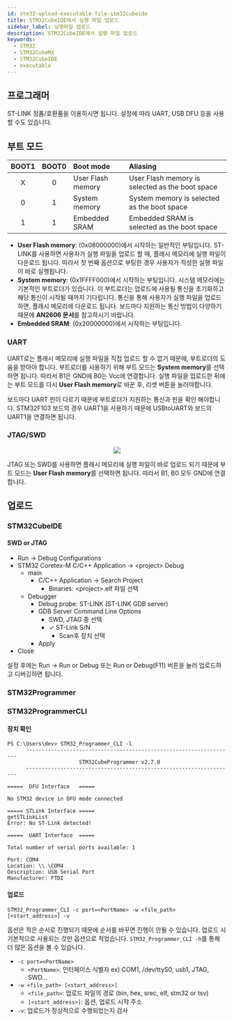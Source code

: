 ```yaml
---
id: stm32-upload-executable-file-stm32cubeide
title: STM32CubeIDE에서 실행 파일 업로드
sidebar_label: 실행파일 업로드
description: STM32CubeIDE에서 실행 파일 업로드
keywords:
  - STM32
  - STM32CubeMX
  - STM32CubeIDE
  - executable
---
```



## 프로그래머

ST-LINK 정품/호환품을 이용하시면 됩니다. 설정에 따라 UART, USB DFU 등을 사용할 수도 있습니다.

## 부트 모드

| BOOT1 | BOOT0 | Boot mode         | Aliasing                                        |
| :---: | :---: | :---------------- | :---------------------------------------------- |
|   X   |   0   | User Flash memory | User Flash memory is selected as the boot space |
|   0   |   1   | System memory     | System memory is selected as the boot space     |
|   1   |   1   | Embedded SRAM     | Embedded SRAM is selected as the boot space     |

- **User Flash memory**: (0x08000000)에서 시작하는 일반적인 부팅입니다. ST-LINK를 사용하면 사용자가 실행 파일을 업로드 할 때, 플래시 메모리에 실행 파일이 다운로드 됩니다. 따라서 첫 번째 옵션으로 부팅한 경우 사용자가 작성한 실행 파일이 바로 실행됩니다.
- **System memory**: (0x1FFFF000)에서 시작하는 부팅입니다. 시스템 메모리에는 기본적인 부트로더가 있습니다. 이 부트로더는 업로드에 사용될 통신을 초기화하고 해당 통신이 시작될 때까지 기다립니다. 통신을 통해 사용자가 실행 파일을 업로드하면, 플래시 메모리에 다운로드 됩니다. 보드마다 지원하는 통신 방법이 다양하기 때문에 **AN2606 문서**를 참고하시기 바랍니다.
- **Embedded SRAM**: (0x20000000)에서 시작하는 부팅입니다.

### UART

UART로는 플래시 메모리에 실행 파일을 직접 업로드 할 수 없기 때문에, 부트로더의 도움을 받아야 합니다. 부트로더를 사용하기 위해 부트 모드는 **System memory**를 선택하면 됩니다. 따라서 B1은 GND에 B0는 Vcc에 연결합니다. 실행 파일을 업로드한 뒤에는 부트 모드를 다시 **User Flash memory**로 바꾼 후, 리셋 버튼을 눌러야합니다.

보드마다 UART 핀이 다르기 때문에 부트로더가 지원하는 통신과 핀을 확인 해야합니다. STM32F103 보드의 경우 UART1을 사용하기 때문에 USBtoUART와 보드의 UART1을 연결하면 됩니다.

### JTAG/SWD

<center>
	<img src={useBaseUrl('img/mcu/stm32/stm32-jtag-swd-pinout.jpg')} />
</center>

JTAG 또는 SWD를 사용하면 플래시 메모리에 실행 파일이 바로 업로드 되기 때문에 부트 모드는 **User Flash memory**를 선택하면 됩니다. 따라서 B1, B0 모두 GND에 연결합니다.

## 업로드

### STM32CubeIDE

#### SWD or JTAG

- Run -\> Debug Configurations
- STM32 Coretex-M C/C++ Application -\> <project\> Debug
  - main
    - C/C++ Application -\> Search Project
      - Binaries: <project\>.elf 파일 선택
  - Debugger
    - Debug probe: ST-LINK (ST-LINK GDB server)
    - GDB Server Command Line Options
      - SWD, JTAG 중 선택
      - ✓ ST-Link S/N
        - Scan후 장치 선택
    - Apply
- Close

설정 후에는 Run -\> Run or Debug 또는 Run or Debug(F11) 버튼을 눌러 업로드하고 디버깅하면 됩니다.

### STM32Programmer

### STM32ProgrammerCLI

#### 장치 확인

```shell {1}
PS C:\Users\dev> STM32_Programmer_CLI -l
      -------------------------------------------------------------------
                       STM32CubeProgrammer v2.7.0
      -------------------------------------------------------------------

=====  DFU Interface   =====

No STM32 device in DFU mode connected

===== STLink Interface =====
getSTLinkList
Error: No ST-Link detected!

=====  UART Interface  =====

Total number of serial ports available: 1

Port: COM4
Location: \\.\COM4
Description: USB Serial Port
Manufacturer: FTDI
```

#### 업로드

```shell
STM32_Programmer_CLI -c port=<PortName> -w <file_path> [<start_address>] -v
```

옵션은 적은 순서로 진행되기 때문에 순서를 바꾸면 진행이 안될 수 있습니다. 업로드 시 기본적으로 사용되는 것만 옵션으로 적었습니다. `STM32_Programmer_CLI -h`를 통해 더 많은 옵션을 볼 수 있습니다.

- `-c port=<PortName>`
  - `<PortName>`: 인터페이스 식별자 ex) COM1, /dev/ttyS0, usb1, JTAG, SWD...
- `-w <file_path> [<start_address>]`
  - `<file_path>`: 업로드 파일의 경로 (bin, hex, srec, elf, stm32 or tsv)
  - `[<start_address>]`: 옵션, 업로드 시작 주소
- `-v`: 업로드가 정상적으로 수행되었는지 검사
